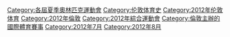 {{Catnav|頁面分類|各種主題的頁面分類|按國家分類|各國體育|英國體育}}
{{Catnav|頁面分類|...|每年體育|2010年代體育|2012年體育}}
{{Catnav|頁面分類|...|体育|各國體育|英國體育}}
{{commons category|2012 Summer Olympics}}
{{Catmore}}

[[Category:各屆夏季奧林匹克運動會|Category:各屆夏季奧林匹克運動會]]
[[Category:伦敦体育史|Category:伦敦体育史]]
[[Category:2012年伦敦体育|Category:2012年伦敦体育]]
[[Category:2012年倫敦|Category:2012年倫敦]]
[[Category:2012年綜合運動會|Category:2012年綜合運動會]]
[[Category:倫敦主辦的國際體育賽事|Category:倫敦主辦的國際體育賽事]]
[[Category:2012年7月|Category:2012年7月]]
[[Category:2012年8月|Category:2012年8月]]
